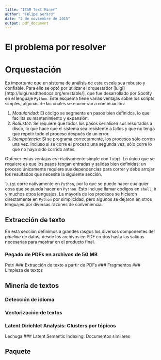 ```yaml
---
title: "ITAM Text Miner"
author: "Felipe Gerard"
date: "2 de noviembre de 2015"
output: pdf_document
---
```


# El problema por resolver

# Orquestación

Es importante que un sistema de análisis de esta escala sea robusto y confiable. Para ello se optó por utilizar el orquestador [luigi][http://luigi.readthedocs.org/en/stable/], que fue desarrollado por Spotify en el lenguaje `Python`. Este esquema tiene varias ventajas sobre los scripts simples, algunas de las cuales se enumeran a continuación:

1. *Modularidad:* El código se segmenta en pasos bien definidos, lo que facilita su mantenimiento y expansión.
2. *Robustez:* Se requiere que todos los pasos serialicen sus resultados a disco, lo que hace que el sistema sea resistente a fallos y que no tenga que repetir todo el proceso después de un error.
3. *Idempotencia:* Si se programa correctamente, los procesos sólo corren una vez. Incluso si se corre el proceso una segunda vez, sólo corre lo que no haya sido corrido antes.

Obtener estas ventajas es relativamente simple con `luigi`. Lo único que se requiere es que los pasos tengan entradas y salidas bien definidas; un proceso únicamente requiere sus dependencias para correr y debe arrojar los resultados que necesite la siguiente sección.

`luigi` corre nativamente en `Python`, por lo que se puede hacer cualquier cosa que se pueda hacer en `Python`. Esto incluye llamar códigos en `shell`, `R` y muchos otros lenguajes. La mayoría de los procesos se hicieron directamente en `Python` por simplicidad, pero algunos se dejaron en otros lenguajes por diversas razones de conveniencia.

## Extracción de texto

En esta sección definimos a grandes rasgos los diversos componentes del *pipeline* de datos, desde los archivos en PDF crudos hasta las salidas necesarias para mostrar en el producto final.

### Pegado de PDFs en archivos de 50 MB
Petri
### Extracción de texto a partir de PDFs
### Fragmentos
### Limpieza de textos

## Minería de textos

### Detección de idioma
### Vectorización de textos
### Latent Dirichlet Analysis: Clusters por tópicos
Lechuga
### Latent Semantic Indexing: Documentos similares

## Paquete



























